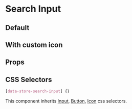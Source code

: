 
# Search Input

## Default

<Canvas>
  <Story id="molecules-searchinput--default" />
</Canvas>

## With custom icon

<Canvas>
  <Story id="molecules-searchinput--custom-icon" />
</Canvas>

## Props

<ArgsTable of={SearchInput} />

## CSS Selectors
```css
[data-store-search-input] {}
```

This component inherits [Input](?path=/docs/atoms-input--input#css-selectors), [Button](?path=/docs/atoms-button--button#css-selectors), [Icon](?path=/docs/atoms-icon--icon#css-selectors) css selectors.
